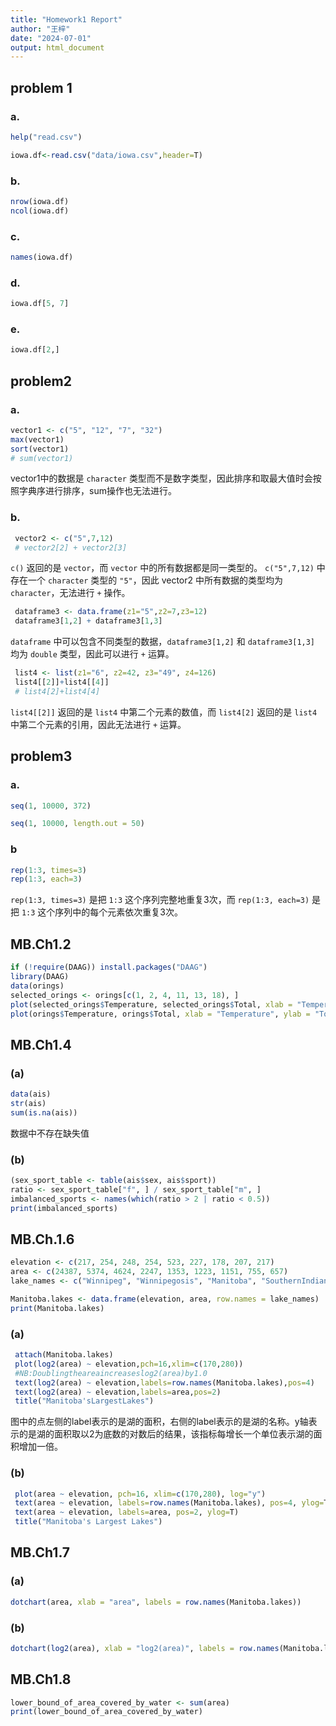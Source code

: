```yaml
---
title: "Homework1 Report"
author: "王梓"
date: "2024-07-01"
output: html_document
---
```


## problem 1

### a.

```r
help("read.csv")
```

```r
iowa.df<-read.csv("data/iowa.csv",header=T)
```

### b.

```r
nrow(iowa.df)
ncol(iowa.df)
```

### c.

```r
names(iowa.df)
```

### d.

```r
iowa.df[5, 7]
```

### e.

```r
iowa.df[2,]
```

## problem2

### a.

```r
vector1 <- c("5", "12", "7", "32")
max(vector1)
sort(vector1)
# sum(vector1)
```

vector1中的数据是 `character` 类型而不是数字类型，因此排序和取最大值时会按照字典序进行排序，sum操作也无法进行。

### b.

```r
 vector2 <- c("5",7,12)
 # vector2[2] + vector2[3]
```

`c()` 返回的是 `vector`，而 `vector` 中的所有数据都是同一类型的。 `c("5",7,12)` 中存在一个 `character` 类型的 `"5"`，因此 vector2 中所有数据的类型均为 `character`，无法进行 `+` 操作。

```r
 dataframe3 <- data.frame(z1="5",z2=7,z3=12)
 dataframe3[1,2] + dataframe3[1,3]
```

`dataframe` 中可以包含不同类型的数据，`dataframe3[1,2]` 和 `dataframe3[1,3]` 均为 `double` 类型，因此可以进行 `+` 运算。

```r
 list4 <- list(z1="6", z2=42, z3="49", z4=126)
 list4[[2]]+list4[[4]]
 # list4[2]+list4[4]
```

`list4[[2]]` 返回的是 `list4` 中第二个元素的数值，而 `list4[2]` 返回的是 `list4` 中第二个元素的引用，因此无法进行 `+` 运算。

## problem3

### a.

```r
seq(1, 10000, 372)
```

```r
seq(1, 10000, length.out = 50)
```

### b

```r
rep(1:3, times=3) 
rep(1:3, each=3)
```

`rep(1:3, times=3)` 是把 `1:3` 这个序列完整地重复3次，而 `rep(1:3, each=3)` 是把 `1:3` 这个序列中的每个元素依次重复3次。

## MB.Ch1.2

```r
if (!require(DAAG)) install.packages("DAAG")
library(DAAG)
data(orings)
selected_orings <- orings[c(1, 2, 4, 11, 13, 18), ]
plot(selected_orings$Temperature, selected_orings$Total, xlab = "Temperature", ylab = "Total Incidents", main = "selected_orings")
plot(orings$Temperature, orings$Total, xlab = "Temperature", ylab = "Total Incidents", main = "orings")
```

## MB.Ch1.4
### (a)
```r
data(ais)
str(ais)
sum(is.na(ais))
```
数据中不存在缺失值

### (b)
```r
(sex_sport_table <- table(ais$sex, ais$sport))
ratio <- sex_sport_table["f", ] / sex_sport_table["m", ]
imbalanced_sports <- names(which(ratio > 2 | ratio < 0.5))
print(imbalanced_sports)
```

## MB.Ch.1.6

```r
elevation <- c(217, 254, 248, 254, 523, 227, 178, 207, 217)
area <- c(24387, 5374, 4624, 2247, 1353, 1223, 1151, 755, 657)
lake_names <- c("Winnipeg", "Winnipegosis", "Manitoba", "SouthernIndian", "Cedar", "Island", "Gods", "Cross", "Playgreen")

Manitoba.lakes <- data.frame(elevation, area, row.names = lake_names)
print(Manitoba.lakes)
```

### (a)

```r
 attach(Manitoba.lakes)
 plot(log2(area) ~ elevation,pch=16,xlim=c(170,280))
 #NB:Doublingtheareaincreaseslog2(area)by1.0
 text(log2(area) ~ elevation,labels=row.names(Manitoba.lakes),pos=4)
 text(log2(area) ~ elevation,labels=area,pos=2)
 title("Manitoba'sLargestLakes")
```
图中的点左侧的label表示的是湖的面积，右侧的label表示的是湖的名称。y轴表示的是湖的面积取以2为底数的对数后的结果，该指标每增长一个单位表示湖的面积增加一倍。

### (b)

```r
 plot(area ~ elevation, pch=16, xlim=c(170,280), log="y")
 text(area ~ elevation, labels=row.names(Manitoba.lakes), pos=4, ylog=T)
 text(area ~ elevation, labels=area, pos=2, ylog=T)
 title("Manitoba's Largest Lakes")
```

## MB.Ch1.7

### (a)

```r
dotchart(area, xlab = "area", labels = row.names(Manitoba.lakes))
```

### (b)

```r
dotchart(log2(area), xlab = "log2(area)", labels = row.names(Manitoba.lakes))
```

## MB.Ch1.8

```r
lower_bound_of_area_covered_by_water <- sum(area)
print(lower_bound_of_area_covered_by_water)
```

